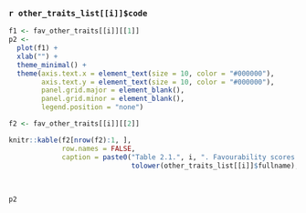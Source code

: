 
### `r other_traits_list[[i]]$code`

```r
f1 <- fav_other_traits[[i]][[1]]
p2 <- 
  plot(f1) +
  xlab("") +
  theme_minimal() +
  theme(axis.text.x = element_text(size = 10, color = "#000000"),
        axis.text.y = element_text(size = 10, color = "#000000"),
        panel.grid.major = element_blank(),
        panel.grid.minor = element_blank(),
        legend.position = "none")

```

```r
f2 <- fav_other_traits[[i]][[2]]

knitr::kable(f2[nrow(f2):1, ],
             row.names = FALSE,
             caption = paste0("Table 2.1.", i, ". Favourability scores for '",
                              tolower(other_traits_list[[i]]$fullname),"'"))
```

\

```r
p2
```
